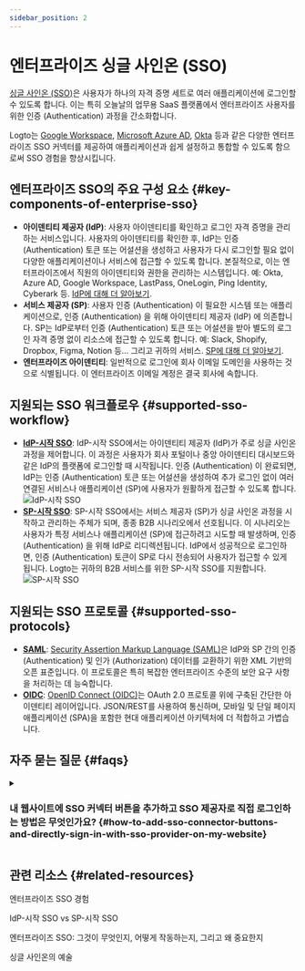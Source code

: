 ```yaml
---
sidebar_position: 2
---
```


# 엔터프라이즈 싱글 사인온 (SSO)

[싱글 사인온 (SSO)](https://auth.wiki/single-sign-on)은 사용자가 하나의 자격 증명 세트로 여러 애플리케이션에 로그인할 수 있도록 합니다. 이는 특히 오늘날의 업무용 SaaS 플랫폼에서 엔터프라이즈 사용자를 위한 인증 (Authentication) 과정을 간소화합니다.

Logto는 [Google Workspace](/integrations/google-workspace), [Microsoft Azure AD](/integrations/entra-id-saml), [Okta](/integrations/okta) 등과 같은 다양한 엔터프라이즈 SSO 커넥터를 제공하여 애플리케이션과 쉽게 설정하고 통합할 수 있도록 함으로써 SSO 경험을 향상시킵니다.

## 엔터프라이즈 SSO의 주요 구성 요소 \{#key-components-of-enterprise-sso}

- **아이덴티티 제공자 (IdP)**: 사용자 아이덴티티를 확인하고 로그인 자격 증명을 관리하는 서비스입니다. 사용자의 아이덴티티를 확인한 후, IdP는 인증 (Authentication) 토큰 또는 어설션을 생성하고 사용자가 다시 로그인할 필요 없이 다양한 애플리케이션이나 서비스에 접근할 수 있도록 합니다. 본질적으로, 이는 엔터프라이즈에서 직원의 아이덴티티와 권한을 관리하는 시스템입니다. 예: Okta, Azure AD, Google Workspace, LastPass, OneLogin, Ping Identity, Cyberark 등. [IdP에 대해 더 알아보기](https://auth.wiki/identity-provider).
- **서비스 제공자 (SP)**: 사용자 인증 (Authentication) 이 필요한 시스템 또는 애플리케이션으로, 인증 (Authentication) 을 위해 아이덴티티 제공자 (IdP) 에 의존합니다. SP는 IdP로부터 인증 (Authentication) 토큰 또는 어설션을 받아 별도의 로그인 자격 증명 없이 리소스에 접근할 수 있도록 합니다. 예: Slack, Shopify, Dropbox, Figma, Notion 등... 그리고 귀하의 서비스. [SP에 대해 더 알아보기](https://auth.wiki/service-provider).
- **엔터프라이즈 아이덴티티**: 일반적으로 로그인에 회사 이메일 도메인을 사용하는 것으로 식별됩니다. 이 엔터프라이즈 이메일 계정은 결국 회사에 속합니다.

## 지원되는 SSO 워크플로우 \{#supported-sso-workflow}

- [**IdP-시작 SSO**](/end-user-flows/enterprise-sso/idp-initiated-sso): IdP-시작 SSO에서는 아이덴티티 제공자 (IdP)가 주로 싱글 사인온 과정을 제어합니다. 이 과정은 사용자가 회사 포털이나 중앙 아이덴티티 대시보드와 같은 IdP의 플랫폼에 로그인할 때 시작됩니다. 인증 (Authentication) 이 완료되면, IdP는 인증 (Authentication) 토큰 또는 어설션을 생성하여 추가 로그인 없이 여러 연결된 서비스나 애플리케이션 (SP)에 사용자가 원활하게 접근할 수 있도록 합니다.
  <img src="/img/assets/idp-initiated-sso.png" alt="IdP-시작 SSO" />
- [**SP-시작 SSO**](/end-user-flows/enterprise-sso/sp-initiated-sso): SP-시작 SSO에서는 서비스 제공자 (SP)가 싱글 사인온 과정을 시작하고 관리하는 주체가 되며, 종종 B2B 시나리오에서 선호됩니다. 이 시나리오는 사용자가 특정 서비스나 애플리케이션 (SP)에 접근하려고 시도할 때 발생하며, 인증 (Authentication) 을 위해 IdP로 리디렉션됩니다. IdP에서 성공적으로 로그인하면, 인증 (Authentication) 토큰이 SP로 다시 전송되어 사용자가 접근할 수 있게 됩니다. Logto는 귀하의 B2B 서비스를 위한 SP-시작 SSO를 지원합니다.
  <img src="/img/assets/sp-initiated-sso.png" alt="SP-시작 SSO" />

## 지원되는 SSO 프로토콜 \{#supported-sso-protocols}

- [**SAML**](/integrations/saml-sso): [Security Assertion Markup Language (SAML)](https://auth.wiki/saml)은 IdP와 SP 간의 인증 (Authentication) 및 인가 (Authorization) 데이터를 교환하기 위한 XML 기반의 오픈 표준입니다. 이 프로토콜은 특히 복잡한 엔터프라이즈 수준의 보안 요구 사항을 처리하는 데 능숙합니다.
- [**OIDC**](/integrations/oidc-sso): [OpenID Connect (OIDC)](https://auth.wiki/openid-connect)는 OAuth 2.0 프로토콜 위에 구축된 간단한 아이덴티티 레이어입니다. JSON/REST를 사용하여 통신하며, 모바일 및 단일 페이지 애플리케이션 (SPA)을 포함한 현대 애플리케이션 아키텍처에 더 적합하고 가볍습니다.

## 자주 묻는 질문 \{#faqs}

<details>
  <summary>

### 내 웹사이트에 SSO 커넥터 버튼을 추가하고 SSO 제공자로 직접 로그인하는 방법은 무엇인가요? \{#how-to-add-sso-connector-buttons-and-directly-sign-in-with-sso-provider-on-my-website}

</summary>

Logto는 귀하의 웹사이트에 소셜 로그인 버튼을 추가하고 기본 로그인 양식을 표시하지 않고 직접 SSO 로그인 과정을 시작할 수 있도록 합니다. 자세한 지침은 [직접 로그인](/end-user-flows/authentication-parameters/direct-sign-in/) 가이드를 확인하세요.

</details>

## 관련 리소스 \{#related-resources}

<Url href="https://www.youtube.com/watch?v=-mD8Sfab7sI&t=12s"> 엔터프라이즈 SSO 경험</Url>

<Url href="https://blog.logto.io/idp-vs-sp-initiated-sso">IdP-시작 SSO vs SP-시작 SSO</Url>

<Url href="https://blog.logto.io/enterprise-sso">
  엔터프라이즈 SSO: 그것이 무엇인지, 어떻게 작동하는지, 그리고 왜 중요한지
</Url>

<Url href="https://blog.logto.io/single-sign-on">싱글 사인온의 예술</Url>

